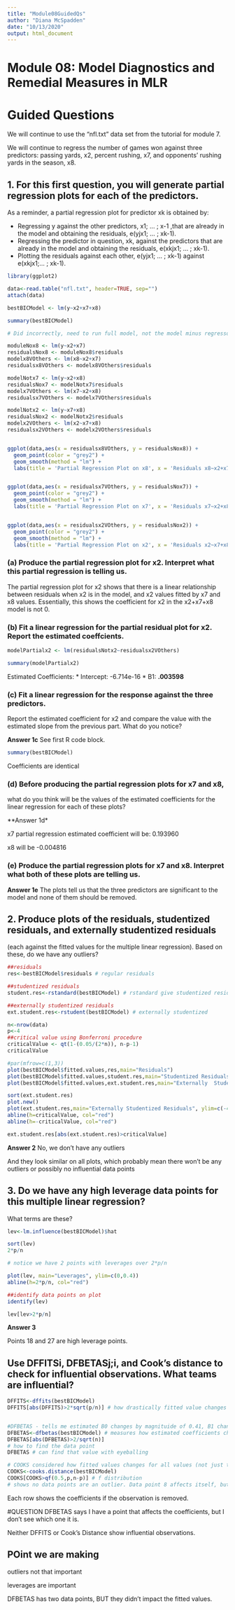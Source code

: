 ```yaml
---
title: "Module08GuidedQs"
author: "Diana McSpadden"
date: "10/13/2020"
output: html_document
---
```


# Module 08: Model Diagnostics and Remedial Measures in MLR
# Guided Questions

We will continue to use the "nfl.txt" data set from the tutorial for module 7.

We will continue to regress the number of games won against three predictors: passing
yards, x2, percent rushing, x7, and opponents' rushing yards in the season, x8.


## 1. For this first question, you will generate partial regression plots for each of the predictors. 
As a reminder, a partial regression plot for predictor xk is obtained by:

* Regressing y against the other predictors, x1; ... ; x-1 ,that are already in the model and obtaining the residuals, e(yjx1; ... ; xk-1).
* Regressing the predictor in question, xk, against the predictors that are already in the model and obtaining the residuals, e(xkjx1; ... ; xk-1).
* Plotting the residuals against each other, e(yjx1; ... ; xk-1) against e(xkjx1;... ; xk-1).

```r
library(ggplot2)

data<-read.table("nfl.txt", header=TRUE, sep="")
attach(data)

bestBICModel <- lm(y~x2+x7+x8)

summary(bestBICModel)
```

```r

# Did incorrectly, need to run full model, not the model minus regressor in question

moduleNox8 <- lm(y~x2+x7)
residualsNox8 <- moduleNox8$residuals
modelx8VOthers <- lm(x8~x2+x7)
residualsx8VOthers <- modelx8VOthers$residuals

modelNotx7 <- lm(y~x2+x8)
residualsNox7 <- modelNotx7$residuals
modelx7VOthers <- lm(x7~x2+x8)
residualsx7VOthers <- modelx7VOthers$residuals

modelNotx2 <- lm(y~x7+x8)
residualsNox2 <- modelNotx2$residuals
modelx2VOthers <- lm(x2~x7+x8)
residualsx2VOthers <- modelx2VOthers$residuals


ggplot(data,aes(x = residualsx8VOthers, y = residualsNox8)) +
  geom_point(color = "grey2") +
  geom_smooth(method = "lm") +
  labs(title = 'Partial Regression Plot on x8', x = 'Residuals x8~x2+x7 v. x8',y = 'Residuals y~x2+x7')


ggplot(data,aes(x = residualsx7VOthers, y = residualsNox7)) +
  geom_point(color = "grey2") +
  geom_smooth(method = "lm") +
  labs(title = 'Partial Regression Plot on x7', x = 'Residuals x7~x2+x8 v. x8',y = 'Residuals y~x2+x8')


ggplot(data,aes(x = residualsx2VOthers, y = residualsNox2)) +
  geom_point(color = "grey2") +
  geom_smooth(method = "lm") +
  labs(title = 'Partial Regression Plot on x2', x = 'Residuals x2~x7+x8 v. x8',y = 'Residuals y~x7+x8')


```

### (a) Produce the partial regression plot for x2. Interpret what this partial regression is telling us.


The partial regression plot for x2 shows that there is a linear relationship between residuals when x2 is in the model, and x2 values fitted by x7 and x8 values. Essentially, this shows the coefficient for x2 in the x2+x7+x8 model is not 0.

### (b) Fit a linear regression for the partial residual plot for x2. Report the estimated coeffcients.
```r

modelPartialx2 <- lm(residualsNotx2~residualsx2VOthers)

summary(modelPartialx2)

```

Estimated Coefficients:
* Intercept: -6.714e-16
* B1: **.003598**

### (c) Fit a linear regression for the response against the three predictors. 
Report the estimated coefficient for x2 and compare the value with the estimated slope from
the previous part. What do you notice?

**Answer 1c**
See first R code block.
```r
summary(bestBICModel)
```

Coefficients are identical

### (d) Before producing the partial regression plots for x7 and x8, 
what do you think will be the values of the estimated coefficients for the linear regression for each of
these plots?

**Answer 1d*

x7 partial regression estimated coefficient will be: 0.193960 

x8 will be -0.004816

### (e) Produce the partial regression plots for x7 and x8. Interpret what both of these plots are telling us.

**Answer 1e**
The plots tell us that the three predictors are significant to the model and none of them should be removed.

## 2. Produce plots of the residuals, studentized residuals, and externally studentized residuals 
(each against the fitted values for the multiple linear regression). Based on these, do we have any outliers?

```r

##residuals
res<-bestBICModel$residuals # regular residuals

##studentized residuals
student.res<-rstandard(bestBICModel) # rstandard give studentized residuals == ri

##externally studentized residuals
ext.student.res<-rstudent(bestBICModel) # externally studentized 

n<-nrow(data)
p<-4
##critical value using Bonferroni procedure
criticalValue <- qt(1-(0.05/(2*n)), n-p-1)
criticalValue

#par(mfrow=c(1,3))
plot(bestBICModel$fitted.values,res,main="Residuals")
plot(bestBICModel$fitted.values,student.res,main="Studentized Residuals")
plot(bestBICModel$fitted.values,ext.student.res,main="Externally  Studentized Residuals")

sort(ext.student.res)
plot.new()
plot(ext.student.res,main="Externally Studentized Residuals", ylim=c(-4,4))
abline(h=criticalValue, col="red")
abline(h=-criticalValue, col="red")

ext.student.res[abs(ext.student.res)>criticalValue]

```
**Answer 2**
No, we don't have any outliers

And they look similar on all plots, which probably mean there won't be any outliers or possibly no influential data points

## 3. Do we have any high leverage data points for this multiple linear regression? 
What terms are these?

```r
lev<-lm.influence(bestBICModel)$hat

sort(lev)
2*p/n

# notice we have 2 points with leverages over 2*p/n

plot(lev, main="Leverages", ylim=c(0,0.4))
abline(h=2*p/n, col="red")

##identify data points on plot
identify(lev)

lev[lev>2*p/n]
```
**Answer 3**

Points 18 and 27 are high leverage points.

## Use DFFITSi, DFBETASj;i, and Cook's distance to check for influential observations. What teams are influential?


```r

DFFITS<-dffits(bestBICModel)
DFFITS[abs(DFFITS)>2*sqrt(p/n)] # how drastically fitted value changes with and without the presence of the observation


#DFBETAS - tells me estimated B0 changes by magnituide of 0.41, B1 changes by magnitude 0.42
DFBETAS<-dfbetas(bestBICModel) # measures how estimated coefficients change without presence of the observation
DFBETAS[abs(DFBETAS)>2/sqrt(n)]
# how to find the data point
DFBETAS # can find that value with eyeballing

# COOKS considered how fitted values changes for all values (not just the observation) when data point is removed.
COOKS<-cooks.distance(bestBICModel)
COOKS[COOKS>qf(0.5,p,n-p)] # f distribution
# shows no data points are an outlier. Data point 8 affects itself, but not the other data points


```
Each row shows the coefficients if the observation is removed.

#QUESTION
DFBETAS says I have a point that affects the coefficients, but I don't see which one it is.

Neither DFFITS or Cook's Distance show influential observations.

## POint we are making
outliers not that important

leverages are important

DFBETAS has two data points, BUT they didn't impact the fitted values.
